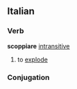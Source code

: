 ==Italian==
===Verb===
'''scoppiare''' [[intransitive]]
# to [[explode]]
===Conjugation===
{{it-conj-are|scoppi|essere}}